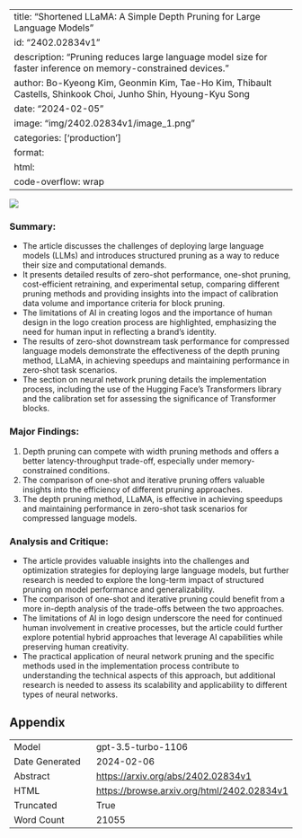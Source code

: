 
---
title: "Shortened LLaMA: A Simple Depth Pruning for Large Language Models"
id: "2402.02834v1"
description: "Pruning reduces large language model size for faster inference on memory-constrained devices."
author: Bo-Kyeong Kim, Geonmin Kim, Tae-Ho Kim, Thibault Castells, Shinkook Choi, Junho Shin, Hyoung-Kyu Song
date: "2024-02-05"
image: "img/2402.02834v1/image_1.png"
categories: ['production']
format:
  html:
    code-overflow: wrap
---

![](img/2402.02834v1/image_1.png)

### Summary:
- The article discusses the challenges of deploying large language models (LLMs) and introduces structured pruning as a way to reduce their size and computational demands.
- It presents detailed results of zero-shot performance, one-shot pruning, cost-efficient retraining, and experimental setup, comparing different pruning methods and providing insights into the impact of calibration data volume and importance criteria for block pruning.
- The limitations of AI in creating logos and the importance of human design in the logo creation process are highlighted, emphasizing the need for human input in reflecting a brand's identity.
- The results of zero-shot downstream task performance for compressed language models demonstrate the effectiveness of the depth pruning method, LLaMA, in achieving speedups and maintaining performance in zero-shot task scenarios.
- The section on neural network pruning details the implementation process, including the use of the Hugging Face's Transformers library and the calibration set for assessing the significance of Transformer blocks.

### Major Findings:
1. Depth pruning can compete with width pruning methods and offers a better latency-throughput trade-off, especially under memory-constrained conditions.
2. The comparison of one-shot and iterative pruning offers valuable insights into the efficiency of different pruning approaches.
3. The depth pruning method, LLaMA, is effective in achieving speedups and maintaining performance in zero-shot task scenarios for compressed language models.

### Analysis and Critique:
- The article provides valuable insights into the challenges and optimization strategies for deploying large language models, but further research is needed to explore the long-term impact of structured pruning on model performance and generalizability.
- The comparison of one-shot and iterative pruning could benefit from a more in-depth analysis of the trade-offs between the two approaches.
- The limitations of AI in logo design underscore the need for continued human involvement in creative processes, but the article could further explore potential hybrid approaches that leverage AI capabilities while preserving human creativity.
- The practical application of neural network pruning and the specific methods used in the implementation process contribute to understanding the technical aspects of this approach, but additional research is needed to assess its scalability and applicability to different types of neural networks.

## Appendix

|          |          |
|----------|----------|
| Model     | gpt-3.5-turbo-1106       |
| Date Generated     | 2024-02-06       |
| Abstract | [https://arxiv.org/abs/2402.02834v1](https://arxiv.org/abs/2402.02834v1)        |
| HTML     | [https://browse.arxiv.org/html/2402.02834v1](https://browse.arxiv.org/html/2402.02834v1)       |
| Truncated       | True       |
| Word Count       | 21055       |